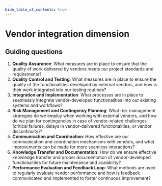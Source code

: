 ```yaml
---
hide_table_of_contents: true
---
```



# Vendor integration dimension

<DimensionGrid>
	<DimensionGridColumn title="1 - Reactive">
		<Content1 />
	</DimensionGridColumn>
	<DimensionGridColumn title="2 - Managed">
		<Content2 />
	</DimensionGridColumn>
	<DimensionGridColumn title="3 - Defined">
		<Content3 />
	</DimensionGridColumn>
	<DimensionGridColumn title="4 - Measured">
		<Content4 />
	</DimensionGridColumn>
	<DimensionGridColumn title="5 - Optimized">
		<Content5 />
	</DimensionGridColumn>
</DimensionGrid>

## Guiding questions

1. **Quality Assurance**: What measures are in place to ensure that the quality of work delivered by vendors meets our project standards and requirements?
1. **Quality Control and Testing**: What measures are in place to ensure the quality of the functionalities developed by external vendors, and how is their work integrated into our testing routines?
1. **Integration and Implementation**: What processes are in place to seamlessly integrate vendor-developed functionalities into our existing systems and workflows?
1. **Risk Management and Contingency Planning**: What risk management strategies do we employ when working with external vendors, and how do we plan for contingencies in case of vendor-related challenges (critical failures, delays in vendor-delivered functionalities, or vendor discontinuity)?
1. **Communication and Coordination**: How effective are our communication and coordination mechanisms with vendors, and what improvements can be made for more seamless interactions?
1. **Knowledge Transfer and Documentation**: How do we ensure effective knowledge transfer and proper documentation of vendor-developed functionalities for future maintenance and scalability?
1. **Performance Evaluation and Feedback Loop**: What methods are used to regularly evaluate vendor performance and how is feedback communicated and implemented to foster continuous improvement?
